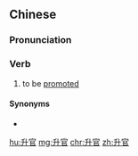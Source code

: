 {{also|昇官|陞官}}
==Chinese==
{{zh-forms|t2=昇官|t3=陞官}}

===Pronunciation===
{{zh-pron
|m=shēngguān
|c=sing1 gun1
|cat=v
}}

===Verb===
{{zh-verb}}

# to be [[promoted]]

====Synonyms====
* {{zh-l|提升}}

[[hu:升官]]
[[mg:升官]]
[[chr:升官]]
[[zh:升官]]